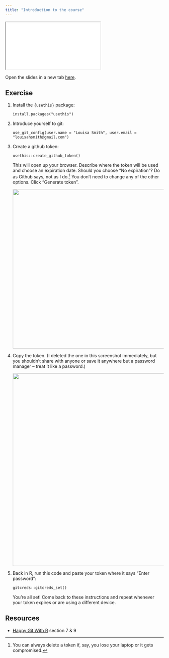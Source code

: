 ```yaml
---
title: "Introduction to the course"
---
```


<div>

```{=html}
<iframe class="slide-deck" src="slides/01-intro.html"></iframe>
```

</div>

Open the slides in a new tab [here](slides/01-intro.qmd){target="_blank"}.

## Exercise

1.  Install the `{usethis}` package:

    | `install.packages("usethis")`

2.  Introduce yourself to git:

    | `use_git_config(user.name = "Louisa Smith", user.email = "louisahsmith@gmail.com")`

3.  Create a github token:

    | `usethis::create_github_token()`

    This will open up your browser. Describe where the token will be used and choose an expiration date. Should you choose "No expiration"? Do as Github says, not as I do.[^1] You don't need to change any of the other options. Click "Generate token".

    ![](images/Screenshot%202023-08-10%20at%202.04.05%20PM.png){width="506"}

4.  Copy the token. (I deleted the one in this screenshot immediately, but you shouldn't share with anyone or save it anywhere but a password manager -- treat it like a password.)

    ![](images/Screenshot%202023-08-10%20at%202.07.21%20PM.png){width="612"}

5.  Back in R, run this code and paste your token where it says "Enter password":

    | `gitcreds::gitcreds_set()`

    You're all set! Come back to these instructions and repeat whenever your token expires or are using a different device.

[^1]: You can always delete a token if, say, you lose your laptop or it gets compromised.

## Resources

-   [Happy Git With R](https://happygitwithr.com/) section 7 & 9
